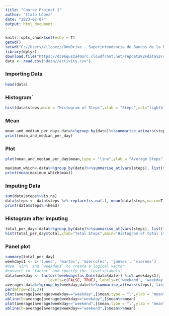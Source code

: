 ```yaml
---
title: "Course Project 1"
author: "Italo López"
date: "2023-02-07"
output: html_document
---
```


```r
knitr::opts_chunk$set(echo = T)
getwd()
setwd("C://Users//ilopez//OneDrive - Superintendencia de Bancos de la Republica Dominicana//Documentos//Data Science Specialization//Data_Science_Specialization//Curso 5")
library(dplyr)
download.file("https://d396qusza40orc.cloudfront.net/repdata%2Fdata%2Factivity.zip",destfile = "data.zip")
data <- read.csv("data//activity.csv")
```
### Importing Data
```r
head(data)
```
### Histogram`
```r
hist(data$steps,main = "Histogram of Steps",xlab = "Steps",col="lightblue")
```
### Mean
```r
mean_and_median_per_day<-data%>%group_by(date)%>%summarise_at(vars(steps), list(mean = mean,median=median))
print(mean_and_median_per_day)

```

### Plot
```r
plot(mean_and_median_per_day$mean,type = "line",ylab = "Average Steps")
```

```r
maximum_which<-data%>%group_by(date)%>%summarise_at(vars(steps), list(max = which.max))
print(mean(maximum_which$max))


```
### Imputing Data
```r
sum(data$steps%>%is.na)
data$steps <- data$steps %>% replace(is.na(.), mean(data$steps,na.rm=T))
print(data$steps%>%head)
```
### Histogram after imputing
```r
total_per_day<-data%>%group_by(date)%>%summarise_at(vars(steps), list(total = sum))
hist(total_per_day$total,xlab="Total Steps",main="Histogram of total steps")

```
### Panel plot
```r
summary(total_per_day)
weekdays1 <- c('lunes', 'martes', 'miércoles', 'jueves', 'viernes')
#Use `%in%` and `weekdays` to create a logical vector
#convert to `factor` and specify the `levels/labels`
data$weekday <- factor((weekdays(as.Date(data$date)) %in% weekdays1), 
                   levels=c(FALSE, TRUE), labels=c('weekend', 'weekday'))
average<-data%>%group_by(weekday,date)%>%summarise_at(vars(steps), list(mean = mean))
par(mfrow=c(1,2))
plot(average[average$weekday=="weekday",]$mean,type = "l",ylab = "mean",main = "Weekday")
abline(h=average[average$weekday=="weekday",]$mean%>%mean)
plot(average[average$weekday=="weekend",]$mean,type = "l",ylab = "mean",main="Weekend")
abline(h=average[average$weekday=="weekend",]$mean%>%mean)

```